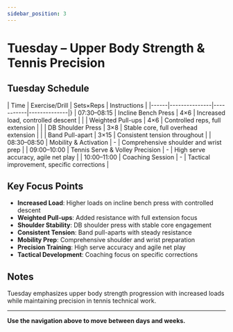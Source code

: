 ```yaml
---
sidebar_position: 3
---
```



<WorkoutNav weekNumber={3} />

# Tuesday – Upper Body Strength & Tennis Precision

## Tuesday Schedule

| Time | Exercise/Drill | Sets×Reps | Instructions |
|------|---------------|-----------|--------------|}
| 07:30–08:15 | Incline Bench Press | 4×6 | Increased load, controlled descent |
| | Weighted Pull-ups | 4×6 | Controlled reps, full extension |
| | DB Shoulder Press | 3×8 | Stable core, full overhead extension |
| | Band Pull-apart | 3×15 | Consistent tension throughout |
| 08:30–08:50 | Mobility & Activation | - | Comprehensive shoulder and wrist prep |
| 09:00–10:00 | Tennis Serve & Volley Precision | - | High serve accuracy, agile net play |
| 10:00–11:00 | Coaching Session | - | Tactical improvement, specific corrections |

## Key Focus Points

- **Increased Load**: Higher loads on incline bench press with controlled descent
- **Weighted Pull-ups**: Added resistance with full extension focus
- **Shoulder Stability**: DB shoulder press with stable core engagement
- **Consistent Tension**: Band pull-aparts with steady resistance
- **Mobility Prep**: Comprehensive shoulder and wrist preparation
- **Precision Training**: High serve accuracy and agile net play
- **Tactical Development**: Coaching focus on specific corrections

## Notes

Tuesday emphasizes upper body strength progression with increased loads while maintaining precision in tennis technical work.

---

**Use the navigation above to move between days and weeks.**
